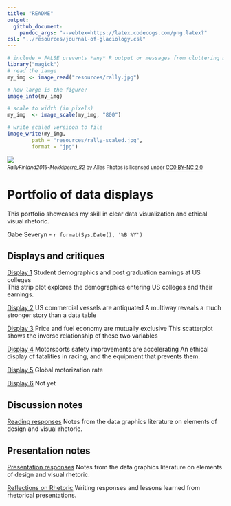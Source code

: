 ```yaml
---
title: "README"
output: 
  github_document:
    pandoc_args: "--webtex=https://latex.codecogs.com/png.latex?"
csl: "../resources/journal-of-glaciology.csl"
---
```


```r
# include = FALSE prevents *any* R output or messages from cluttering my neat and tidy document
library("magick")
# read the iamge
my_img <- image_read("resources/rally.jpg")

# how large is the figure?
image_info(my_img)

# scale to width (in pixels) 
my_img  <- image_scale(my_img, "800")

# write scaled versioon to file
image_write(my_img, 
        path = "resources/rally-scaled.jpg", 
        format = "jpg")
```

![](resources/rally-scaled.jpg) 
<small>
<br>
<i>RallyFinland2015-Mokkiperra_82</i> 
by Alles Photos is licensed under 
<a href="https://creativecommons.org/licenses/by-nc/2.0/">CC0 BY-NC 2.0</a>
<br>
</small>

# Portfolio of data displays

This portfolio showcases my skill in clear data visualization and ethical visual rhetoric.

Gabe Severyn - `r format(Sys.Date(), '%B %Y')`



## Displays and critiques 

[Display 1](reports/D1-report.md) Student demographics and post graduation earnings at US colleges  
  This strip plot explores the demographics entering US colleges and their earnings.

[Display 2](reports/D2-report.md) US commercial vessels are antiquated
  A multiway reveals a much stronger story than a data table

[Display 3](reports/D3-report.md) Price and fuel economy are mutually exclusive
  This scatterplot shows the inverse relationship of these two variables

[Display 4](reports/D4-report.md) Motorsports safety improvements are accelerating
  An ethical display of fatalities in racing, and the equipment that prevents them.

[Display 5](reports/D5-report.md) Global motorization rate

[Display 6](reports/D6-report.md) Not yet


## Discussion notes    
[Reading responses](reports/reading-responses.md) Notes from the data graphics literature on elements of design and visual rhetoric. 

## Presentation notes    
[Presentation responses](reports/presentation-prompts.md) Notes from the data graphics literature on elements of design and visual rhetoric. 

[Reflections on Rhetoric](reports/reflections-on-rhetoric.md) Writing responses and lessons learned from rhetorical presentations.
